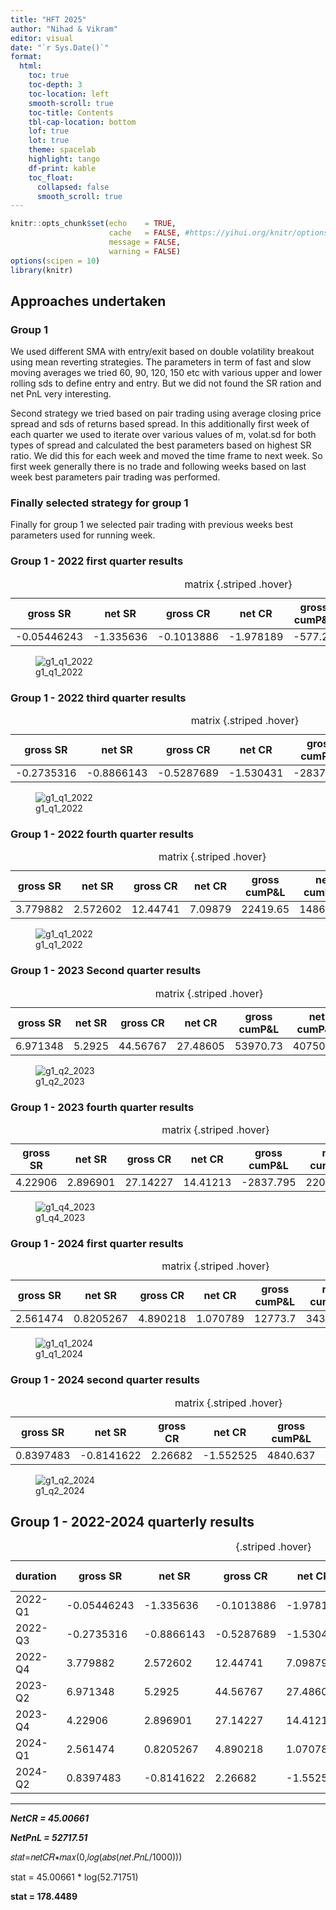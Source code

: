```yaml
---
title: "HFT 2025"
author: "Nihad & Vikram"
editor: visual
date: "`r Sys.Date()`"
format: 
  html:
    toc: true
    toc-depth: 3
    toc-location: left
    smooth-scroll: true
    toc-title: Contents
    tbl-cap-location: bottom
    lof: true
    lot: true
    theme: spacelab
    highlight: tango
    df-print: kable
    toc_float:
      collapsed: false
      smooth_scroll: true
---
```


```r
knitr::opts_chunk$set(echo    = TRUE, 
                      cache   = FALSE, #https://yihui.org/knitr/options/#cache
                      message = FALSE, 
                      warning = FALSE)
options(scipen = 10)
library(knitr)

```

## Approaches undertaken

### Group 1

We used different SMA with entry/exit based on double volatility breakout using mean reverting strategies. The parameters in term of fast and slow moving averages we tried 60, 90, 120, 150 etc with various upper and lower rolling sds to define entry and entry. But we did not found the SR ration and net PnL very interesting.

Second strategy we tried based on pair trading using average closing price spread and sds of returns based spread. In this additionally first week of each quarter we used to iterate over various values of m, volat.sd for both types of spread and calculated the best parameters based on highest SR ratio. We did this for each week and moved the time frame to next week. So first week generally there is no trade and following weeks based on last week best parameters pair trading was performed.

### Finally selected strategy for **group 1**

Finally for group 1 we selected pair trading with previous weeks best parameters used for running week.

### Group 1 - 2022 first quarter results

| gross SR    | net SR    | gross CR   | net CR    | gross cumP&L | net cumP&L | av.ntrades |
|-----------|-----------|-----------|-----------|-----------|-----------|-----------|
| -0.05446243 | -1.335636 | -0.1013886 | -1.978189 | -577.28      | -14452.74  | 4.644068   |

: matrix {.striped .hover}

![g1_q1_2022](images/g1_q1_2022.png)

### Group 1 - 2022 third quarter results

| gross SR   | net SR     | gross CR   | net CR    | gross cumP&L | net cumP&L | av.ntrades |
|-----------|-----------|-----------|-----------|-----------|-----------|-----------|
| -0.2735316 | -0.8866143 | -0.5287689 | -1.530431 | -2837.795    | -9247.564  | 2.166667   |

: matrix {.striped .hover}

![g1_q1_2022](images/g1_q3_2022.png)

### Group 1 - 2022 fourth quarter results

| gross SR | net SR   | gross CR | net CR  | gross cumP&L | net cumP&L | av.ntrades |
|----------|----------|----------|---------|--------------|------------|------------|
| 3.779882 | 2.572602 | 12.44741 | 7.09879 | 22419.65     | 14865.49   | 2.666667   |

: matrix {.striped .hover}

![g1_q1_2022](images/g1_q4_2022.png)

### Group 1 - 2023 Second quarter results

| gross SR | net SR | gross CR | net CR   | gross cumP&L | net cumP&L | av.ntrades |
|----------|--------|----------|----------|--------------|------------|------------|
| 6.971348 | 5.2925 | 44.56767 | 27.48605 | 53970.73     | 40750.74   | 4.3        |

: matrix {.striped .hover}

![g1_q2_2023](images/g1_q2_2023.png)

### Group 1 - 2023 fourth quarter results

| gross SR | net SR   | gross CR | net CR   | gross cumP&L | net cumP&L | av.ntrades |
|----------|----------|----------|----------|--------------|------------|------------|
| 4.22906  | 2.896901 | 27.14227 | 14.41213 | -2837.795    | 22088.17   | 2.271186   |

: matrix {.striped .hover}

![g1_q4_2023](images/g1_q4_2023.png)

### Group 1 - 2024 first quarter results

| gross SR | net SR    | gross CR | net CR   | gross cumP&L | net cumP&L | av.ntrades |
|-----------|-----------|-----------|-----------|-----------|-----------|-----------|
| 2.561474 | 0.8205267 | 4.890218 | 1.070789 | 12773.7      | 3430.214   | 2.866667   |

: matrix {.striped .hover}

![g1_q1_2024](images/g1_q1_2024.png)

### Group 1 - 2024 second quarter results

| gross SR  | net SR     | gross CR | net CR    | gross cumP&L | net cumP&L | av.ntrades |
|-----------|-----------|-----------|-----------|-----------|-----------|-----------|
| 0.8397483 | -0.8141622 | 2.26682  | -1.552525 | 4840.637     | -4716.803  | 2.933333   |

: matrix {.striped .hover}

![g1_q2_2024](images/g1_q2_2024.png)

## Group 1 - 2022-2024 quarterly results

| duration | gross SR    | net SR     | gross CR   | net CR    | gross cumP&L | net cumP&L | av.ntrades |
|---------|---------|---------|---------|---------|---------|---------|---------|
| 2022-Q1  | -0.05446243 | -1.335636  | -0.1013886 | -1.978189 | -577.28      | -14452.74  | 4.644068   |
| 2022-Q3  | -0.2735316  | -0.8866143 | -0.5287689 | -1.530431 | -2837.795    | -9247.564  | 2.166667   |
| 2022-Q4  | 3.779882    | 2.572602   | 12.44741   | 7.09879   | 22419.65     | 14865.49   | 2.666667   |
| 2023-Q2  | 6.971348    | 5.2925     | 44.56767   | 27.48605  | 53970.73     | 40750.74   | 4.3        |
| 2023-Q4  | 4.22906     | 2.896901   | 27.14227   | 14.41213  | -2837.795    | 22088.17   | 2.271186   |
| 2024-Q1  | 2.561474    | 0.8205267  | 4.890218   | 1.070789  | 12773.7      | 3430.214   | 2.866667   |
| 2024-Q2  | 0.8397483   | -0.8141622 | 2.26682    | -1.552525 | 4840.637     | -4716.803  | 2.933333   |

: {.striped .hover}

------------------------------------------------------------------------

***NetCR = 45.00661***

***NetPnL = 52717.51***

𝑠𝑡𝑎𝑡=𝑛𝑒𝑡𝐶𝑅∗𝑚𝑎𝑥(0,𝑙𝑜𝑔(𝑎𝑏𝑠(𝑛𝑒𝑡.𝑃𝑛𝐿/1000)))

stat = 45.00661 \* log(52.71751)

**stat = 178.4489**
